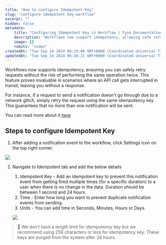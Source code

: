```yaml
---
title: "How to configure Idempotent Key"
slug: "configure-idempotent-key-workflow"
excerpt: ""
hidden: false
metadata:
    title: "Configuring Idempotent Key in Workflow | Fyno Documentation"
    description: "Workflows now support idempotency, allowing safe retries of requests without duplicating operations, which is particularly useful for handling interrupted API calls. To configure, add an idempotent key in the settings to prevent duplicate notifications for a specified duration."
    image: []
    robots: "index"
createdAt: "Tue Sep 24 2024 06:23:00 GMT+0000 (Coordinated Universal Time)"
updatedAt: "Tue Sep 24 2024 06:38:21 GMT+0000 (Coordinated Universal Time)"
---
```


Workflows now supports idempotency, ensuring you can safely retry requests without the risk of performing the same operation twice. This feature proves invaluable in scenarios where an API call gets interrupted in transit, leaving you without a response.

For instance, if a request to send a notification doesn't go through due to a network glitch, simply retry the request using the same idempotency key. This guarantees that no more than one notification will be sent.

You can read more about it [here](./idempotent-requests)

## Steps to configure Idempotent Key

1. After adding a notification event to the workflow, click Settings icon on the top right corner.

![](/images/39cf12f72a6ffdc58289589b9378548bff9d23c6b66974f8bbe83c93b729e44c-idempotent_settings.png)

2. Navigate to Idempotent tab and add the below details

    1. Idempotent Key - Add an idempotent key to prevent this notification event from getting fired multiple times (for a specific duration) to a user when there is no change in the data. Duration should be between 1 second and 24 hours.
    2. Time - Enter how long you want to prevent duplicate notification events from sending.
    3. Units - You can add time in Seconds, Minutes, Hours or Days.

    ![](/images/b785591e6d6e791708b99352136eaa580717909570eaa7aa96ee8e5898262461-idempotent_config.png)

> 📘 We don’t have a length limit for idempotency key but we recommend using 256 characters or less for idempotency key. These keys are purged from the system after 24 hours.
